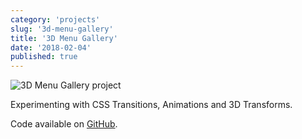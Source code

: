 ```yaml
---
category: 'projects'
slug: '3d-menu-gallery'
title: '3D Menu Gallery'
date: '2018-02-04'
published: true
---
```


![3D Menu Gallery project](./images/3DMenu.png)

Experimenting with CSS Transitions, Animations and 3D Transforms.

Code available on <a href='https://github.com/eneax/3D_Menu_Gallery'>GitHub</a>.

